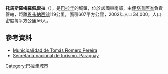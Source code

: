 {{Coord|26|35|S|55|16|W|display=title}}

'''托馬斯羅梅羅佩雷拉'''（{{lang-es|Tomás Romero Pereira}}），是[[巴拉圭|巴拉圭]]的城鎮，位於該國東南部，由[[伊塔普阿省|伊塔普阿省]]負責管轄，距離[[恩卡納西翁|恩卡納西翁]]119公里，面積607平方公里，2002年人口34,000，人口密度每平方公里56人。

==參考資料==
*[https://web.archive.org/web/20120122000554/http://www.mtrp.gov.py/ Municipalidad de Tomás Romero Pereira]
*[http://www.senatur.gov.py/ Secretaría nacional de turismo. Paraguay] {{Wayback|url=http://www.senatur.gov.py/ |date=20150520071223 }}

{{Paraguay-geo-stub}}
[[Category:巴拉圭城市|Category:巴拉圭城市]]